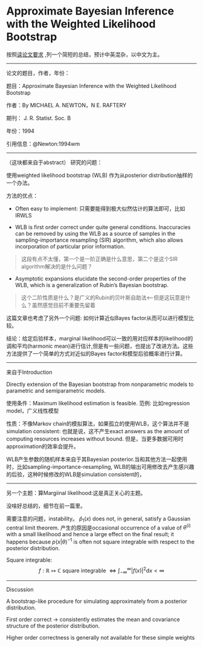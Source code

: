 # Approximate Bayesian Inference with the Weighted Likelihood Bootstrap

按照[读论文要求](https://kmsmgsh.github.io/Notes-in-statistics-and-computing/general-notes.html#section-3.1) ,列一个简短的总结，预计中英混杂，以中文为主。

---

论文的题目，作者，年份：

题目：Approximate Bayesian Inference with the Weighted Likelihood Bootstrap

作者：By MICHAEL A. NEWTON，N E. RAFTERY

期刊： J. R. Statist. Soc. B 

年份：1994

引用信息：@Newton:1994wm

---

（这块都来自于abstract）
研究的问题：

使用weighted likelihood bootstrap (WLB) 作为从posterior distribution抽样的一个办法。

方法的优点：

- Often easy to implement: 只需要能得到极大似然估计的算法即可，比如IRWLS

- WLB is first order correct under quite general conditions. Inaccuracies can be removed by using the WLB as a source of samples in the sampling-importance resampling (SIR) algorithm, which also allows incorporation of particular prior information.

> 这段有点不太懂，第一个是一阶正确是什么意思，第二个是这个SIR algorithm解决的是什么问题？

- Asymptotic expansions elucidate the second-order properties of the WLB, which is a generalization of Rubin's Bayesian bootstrap.

> 这个二阶性质是什么？是广义的Rubin的贝叶斯自助法<--但是这玩意是什么？虽然感觉目前不重要先留着

这篇文章也考虑了另外一个问题:
如何计算近似Bayes factor从而可以进行模型比较。

结论：给定后验样本，marginal likelihood可以一致的用对应样本的likelihood的调和平均(harmonic mean)进行估计,但是有一些问题，也提出了改进方法。这些方法提供了一个简单的方式对近似的Bayes factor和模型后验概率进行计算。

---

来自于Introduction


Directly extension of the Bayesian bootstrap from nonparametric models to parametric and semiparametric models.

使用条件：Maximum likelihood estimation is feasible.
范例: 比如regression model，广义线性模型

性质：不像Markov chain的模拟算法，如果孤立的使用WLB，这个算法并不是simulation consistent: 也就是说，这不产生exact answers as the amount of computing resources increases without bound. 但是，当更多数据可用时approximation的效率会提升。

WLB产生参数的随机样本来自于其Bayesian posterior.当和其他方法一起使用时，比如sampling-importance-resampling, WLB的输出可用修改去产生感兴趣的后验，这种时候修改的WLB是simulation consistent的，


---

另一个主题：算Margiinal likelihood:这是真正关心的主题。

没啥好总结的，细节在前一篇里。

需要注意的问题，instability。 $\hat p_1(x)$ does not, in general, satisfy a Gaussian central limit theorem. 产生的原因是occasional occurrence of a value of $\theta^{(i)}$ with a small likelihood and hence a large effect on the final result; it happens because $p(x|\theta)^{-1}$ is often not square integrable with respect to the posterior distribution.

Square integrable:
$$
f: \mathbb{R} \mapsto \mathbb{C} \text { square integrable } \Longleftrightarrow \int_{-\infty}^{\infty}|f(x)|^{2} \mathrm{d} x<\infty
$$

---

Discussion

A bootstrap-like procedure for simulating approximately from a posterior distribution.

First order correct $\rightarrow$ consistently estimates the mean and covariance structure of the posterior distribution. 

Higher order correctness is generally not available for these simple weights 





















